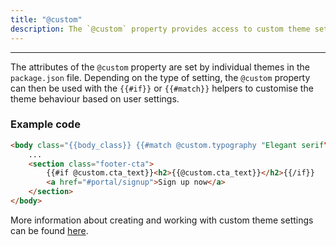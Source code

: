 ```yaml
---
title: "@custom"
description: The `@custom` property provides access to custom theme settings, which are available anywhere in your theme.
---
```


***

The attributes of the `@custom` property are set by individual themes in the `package.json` file. Depending on the type of setting, the `@custom` property can then be used with the `{{#if}}` or `{{#match}}` helpers to customise the theme behaviour based on user settings.

### Example code

```html
<body class="{{body_class}} {{#match @custom.typography "Elegant serif"}}font-alt{{/match}}">
    ...
    <section class="footer-cta">
        {{#if @custom.cta_text}}<h2>{{@custom.cta_text}}</h2>{{/if}}
        <a href="#portal/signup">Sign up now</a>
    </section>
</body>
```

More information about creating and working with custom theme settings can be found [here](/themes/custom-settings/).